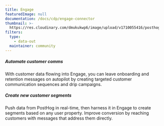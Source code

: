```yaml
---
title: Engage
featuredImage: null
documentation: /docs/cdp/engage-connector
thumbnail: >-
  https://res.cloudinary.com/dmukukwp6/image/upload/v1710055416/posthog.com/contents/cdp/thumbnails/engage_logo.png
filters:
  type:
    - data-out
  maintainer: community
---
```


<Section
    divider={false}
    title="Send customer data and events to Engage, to be used for customer segmentation and marketing automation."
    size="full"
    cols={2}
>
    <div>
        <h5>Automate customer comms</h5>
        <p>With customer data flowing into Engage, you can leave onboarding and retention messages on autopilot by creating targeted customer communication sequences and drip campaigns.</p>
    </div>
    <div>
        <h5>Create new customer segments</h5>
        <p>Push data from PostHog in real-time, then harness it in Engage to create segments based on any user property. Improve conversion by reaching customers with messages that address them directly.</p>
    </div>
</Section>

<TutorialsSlider topic="engage" />

<Documentation />
